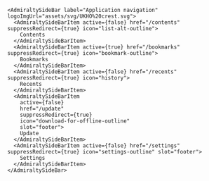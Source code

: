 ```tsx
<AdmiraltySideBar label="Application navigation" logoImgUrl="assets/svg/UKHO%20crest.svg">
  <AdmiraltySideBarItem active={false} href="/contents" suppressRedirect={true} icon="list-alt-outline">
    Contents
  </AdmiraltySideBarItem>
  <AdmiraltySideBarItem active={true} href="/bookmarks" suppressRedirect={true} icon="bookmark-outline">
    Bookmarks
  </AdmiraltySideBarItem>
  <AdmiraltySideBarItem active={false} href="/recents" suppressRedirect={true} icon="history">
    Recents
  </AdmiraltySideBarItem>
  <AdmiraltySideBarItem
    active={false}
    href="/update"
    suppressRedirect={true}
    icon="download-for-offline-outline"
    slot="footer">
    Update
  </AdmiraltySideBarItem>
  <AdmiraltySideBarItem active={false} href="/settings" suppressRedirect={true} icon="settings-outline" slot="footer">
    Settings
  </AdmiraltySideBarItem>
</AdmiraltySideBar>
```

